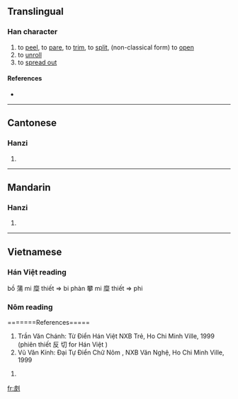 ==Translingual==

===Han character===
{{Han char|rn=18|rad=刀|as=05|sn=7|four=|canj=木水中弓 (DELN)}}

# to [[peel]], to [[pare]], to [[trim]], to [[split]], (non-classical form) to [[open]]
# to [[unroll]]
# to [[spread out]]

====References====
* {{Han ref|kx=0137.360|hdz=10331.090|uh=34DF|ud=13535}}

----

==Cantonese==

===Hanzi===
{{yue-hanzi|jyut=|y=ngo4, pei1}}

# {{defn|Cantonese}}

----

==Mandarin==

===Hanzi===
{{cmn-hanzi|pin=|wg=}}

# {{defn|Mandarin}}

----

==Vietnamese==

===Hán Việt reading===
{{vi-hantu|[[bi , phi]]}}

bồ 蒲 mi 糜 thiết => bi
phàn 攀 mi 糜 thiết => phi

===Nôm reading===
{{vi-hantu|phay}}
=======References=====

#Trần Văn Chánh: Từ Điển Hán Việt NXB Trẻ, Ho Chi Minh Ville, 1999 (phiên thiết 反 切 for Hán Việt )
#Vũ Văn Kính: Đại Tự Điển Chữ Nôm , NXB Văn Nghệ, Ho Chi Minh Ville, 1999

# {{defn|Vietnamese}}

[[fr:㓟]]